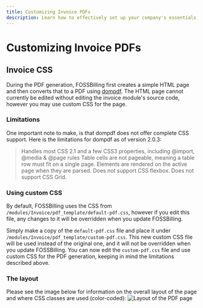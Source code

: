 ```yaml
---
title: Customizing Invoice PDFs
description: Learn how to effectively set up your company's essentials including logo, name, address, and terms of service with this comprehensive guide.
---
```


# Customizing Invoice PDFs

## Invoice CSS
During the PDF generation, FOSSBilling first creates a simple HTML page and then converts that to a PDF using  [dompdf](https://github.com/dompdf/dompdf).
The HTML page cannot currently be edited without editing the invoice module's source code, however you may use custom CSS for the page.

### Limitations
One important note to make, is that dompdf does not offer complete CSS support. Here is the limitations for dompdf as of version 2.0.3:
> Handles most CSS 2.1 and a few CSS3 properties, including @import, @media & @page rules
> Table cells are not pageable, meaning a table row must fit on a single page.
> Elements are rendered on the active page when they are parsed.
> Does not support CSS flexbox.
> Does not support CSS Grid.

### Using custom CSS
By default, FOSSBilling uses the CSS from `/modules/Invoice/pdf_template/default-pdf.css`, however if you edit this file, any changes to it will be overridden when you update FOSSBilling.

Simply make a copy of the `default-pdf.css` file and place it under `/modules/Invoice/pdf_template/custom-pdf.css`. This new custom CSS file will be used instead of the original one, and it will not be overridden when you update FOSSBilling. You can now edit the `custom-pdf.css` file and use custom CSS for the PDF generation, keeping in mind the limitations described above.

### The layout
Please see the image below for information on the overall layout of the page and where CSS classes are used (color-coded):
![Layout of the PDF page](/img/guides/pdf/invoice_layout.png)
